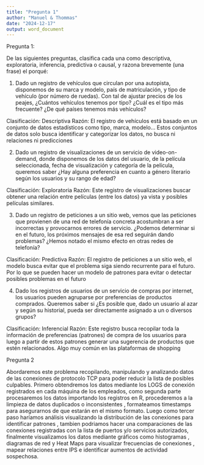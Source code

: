 ```yaml
---
title: "Pregunta 1"
author: "Manuel & Thommas"
date: "2024-12-17"
output: word_document
---
```


Pregunta 1:

De las siguientes preguntas, clasifica cada una como descriptiva, exploratoria,
inferencia, predictiva o causal, y razona brevemente (una frase) el porqué:

1. Dado un registro de vehículos que circulan por una autopista, disponemos de su
marca y modelo, país de matriculación, y tipo de vehículo (por número de
ruedas). Con tal de ajustar precios de los peajes, ¿Cuántos vehículos tenemos
por tipo? ¿Cuál es el tipo más frecuente? ¿De qué países tenemos más vehículos?

Clasificación: Descriptiva
Razón: El registro de vehículos está basado en un conjunto de datos estadísticos como tipo, marca, modelo… Estos conjuntos de datos solo busca identificar y categorizar los datos, no busca ni relaciones ni predicciones 

2. Dado un registro de visualizaciones de un servicio de video-on-demand, donde
disponemos de los datos del usuario, de la película seleccionada, fecha de
visualización y categoría de la película, queremos saber ¿Hay alguna preferencia
en cuanto a género literario según los usuarios y su rango de edad?

Clasificación: Exploratoria
Razón: Este registro de visualizaciones buscar obtener una relación entre películas (entre los datos) ya vista y posibles películas similares.

3. Dado un registro de peticiones a un sitio web, vemos que las peticiones que
provienen de una red de telefonía concreta acostumbran a ser incorrectas y
provocarnos errores de servicio. ¿Podemos determinar si en el futuro, los
próximos mensajes de esa red seguirán dando problemas? ¿Hemos notado el
mismo efecto en otras redes de telefonía?

Clasificación: Predictiva
Razón: El registro de peticiones a un sitio web,  el modelo busca evitar que el problema siga siendo recurrente para el futuro. Por lo que se pueden hacer un modelo de patrones para evitar o detectar posibles problemas en el futuro

4. Dado los registros de usuarios de un servicio de compras por internet, los
usuarios pueden agruparse por preferencias de productos comprados.
Queremos saber si ¿Es posible que, dado un usuario al azar y según su historial,
pueda ser directamente asignado a un o diversos grupos?

Clasificación: Inferencial
Razón: Este registro busca recopilar toda la información de preferencias (patrones) de compra de los usuarios para luego a partir de estos patrones generar una sugerencia de productos que estén relacionados. Algo muy común en las plataformas de shopping 

Pregunta 2

Abordaremos este problema recopilando, manipulando y analizando datos de las conexiones de protocolo TCP para poder reducir la lista de posibles culpables. Primero obtendremos los datos mediante los LOGS de conexión registrados en cada máquina de los empleados, como segunda parte procesaremos los datos importando los registros en R, procederemos a la limpieza de datos duplicados o inconsistentes , formateamos timestamps para asegurarnos de que estarán en el mismo formato. Luego como tercer paso haríamos análisis visualizando la distribución de las conexiones para identificar patrones , tambien podriamos hacer una comparaciones de las conexiones registradas con la lista de puertos y/o servicios autorizados, finalmente visualizamos los datos mediante gráficos como histogramas , diagramas de red y Heat Maps para visualizar frecuencias de conexiones , mapear relaciones entre IPS e identificar aumentos de actividad sospechosa.

